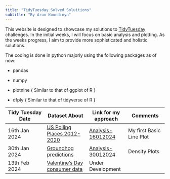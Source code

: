 ```yaml
---
title: "TidyTuesday Solved Soluitions"
subtitle: "By Arun Koundinya"
---
```


This website is designed to showcase my solutions to [TidyTuesday](https://github.com/rfordatascience/tidytuesday) challenges. In the initial weeks, I will focus on basic analysis and plotting. As the weeks progress, I aim to provide more sophisticated and holistic solutions.

The coding is done in python majorly using the following packages as of now:

-   pandas

-   numpy

-   plotnine { Similar to that of ggplot of R }

-   dfply { Similar to that of tidyverse of R }

| Tidy Tuesday Date | Dataset About                                                                                                              | Link for my approach                                     | Comments                 |
|------------------|-------------------|------------------|------------------|
| 16th Jan 2024     | [US Polling Places 2012-2020](https://github.com/rfordatascience/tidytuesday/blob/master/data/2024/2024-01-16/readme.md)   | [Analysis-16012024](analysis/16012024/Tidy16012024.html) | My first Basic Line Plot |
| 30th Jan 2024     | [Groundhog predictions](https://github.com/rfordatascience/tidytuesday/blob/master/data/2024/2024-01-30/readme.md)         | [Analysis-30012024](analysis/30012024/Tidy30012024.html) | Density Plots            |
| 13th Feb 2024     | [Valentine's Day consumer data](https://github.com/rfordatascience/tidytuesday/blob/master/data/2024/2024-02-13/readme.md) | Under Development                                        |                          |